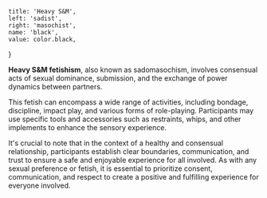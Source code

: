 
	title: 'Heavy S&M',
	left: 'sadist',
	right: 'masochist',
	name: 'black',
	value: color.black,
}

<strong>Heavy S&M fetishism</strong>, also known as sadomasochism, involves
consensual acts of sexual dominance, submission, and the exchange of power
dynamics between partners.

This fetish can encompass a wide range of activities, including <HoverCard color="gray">bondage</HoverCard>, discipline, impact play, and various forms of role-playing. Participants may use specific tools and accessories such as restraints, whips, and other implements to enhance the sensory experience.

It's crucial to note that in the context of a healthy and consensual relationship, participants establish clear boundaries, communication, and trust to ensure a safe and enjoyable experience for all involved. As with any sexual preference or fetish, it is essential to prioritize consent, communication, and respect to create a positive and fulfilling experience for everyone involved.
